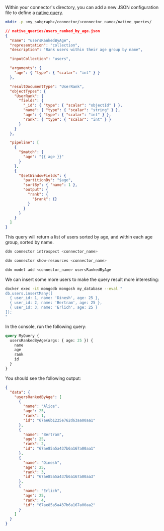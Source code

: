 Within your connector's directory, you can add a new JSON configuration file to define a
[native query](/reference/connectors/mongodb/native-operations/native-queries.mdx).

```sh title="Create a new directory to store your native queries:"
mkdir -p <my_subgraph>/connector/<connector_name>/native_queries/
```

```json title="Create a new file in your connector's directory:"
// native_queries/users_ranked_by_age.json
{
  "name": "usersRankedByAge",
  "representation": "collection",
  "description": "Rank users within their age group by name",

  "inputCollection": "users",

  "arguments": {
    "age": { "type": { "scalar": "int" } }
  },

  "resultDocumentType": "UserRank",
  "objectTypes": {
    "UserRank": {
      "fields": {
        "_id": { "type": { "scalar": "objectId" } },
        "name": { "type": { "scalar": "string" } },
        "age": { "type": { "scalar": "int" } },
        "rank": { "type": { "scalar": "int" } }
      }
    }
  },

  "pipeline": [
    {
      "$match": {
        "age": "{{ age }}"
      }
    },
    {
      "$setWindowFields": {
        "partitionBy": "$age",
        "sortBy": { "name": 1 },
        "output": {
          "rank": {
            "$rank": {}
          }
        }
      }
    }
  ]
}
```

This query will return a list of users sorted by age, and within each age group, sorted by name.

```bash title="Use the DDN CLI to introspect your MongoDB instance:"
ddn connector introspect <connector_name>
```

```bash title="Show the found resources:"
ddn connector show-resources <connector_name>
```

```sh title="Then, add the model:"
ddn model add <connector_name> usersRankedByAge
```

We can insert some more users to make the query result more interesting:

```bash title="In your terminal, insert some more users:"
docker exec -it mongodb mongosh my_database --eval "
db.users.insertMany([
  { user_id: 1, name: 'Dinesh', age: 25 },
  { user_id: 2, name: 'Bertram', age: 25 },
  { user_id: 3, name: 'Erlich', age: 25 }
]);
"
```

In the console, run the following query:

```graphql
query MyQuery {
  usersRankedByAge(args: { age: 25 }) {
    name
    age
    rank
    id
  }
}
```

You should see the following output:

```json
{
  "data": {
    "usersRankedByAge": [
      {
        "name": "Alice",
        "age": 25,
        "rank": 1,
        "id": "67ae6b1225e762d63aa00aa1"
      },
      {
        "name": "Bertram",
        "age": 25,
        "rank": 2,
        "id": "67ae85a5a437b6a167a00aa1"
      },
      {
        "name": "Dinesh",
        "age": 25,
        "rank": 3,
        "id": "67ae85a5a437b6a167a00aa3"
      },
      {
        "name": "Erlich",
        "age": 25,
        "rank": 4,
        "id": "67ae85a5a437b6a167a00aa2"
      }
    ]
  }
}
```
